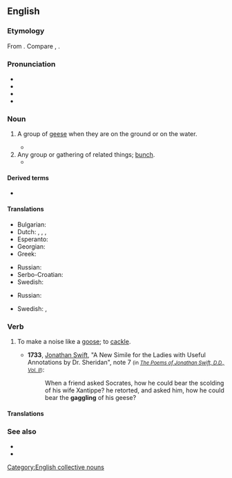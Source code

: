 ==English==
{{was wotd|2012|July|11}}

===Etymology===
From {{inh|en|enm|gagelen|t=to cackle; cackle like a goose}}. Compare {{cog|nl|gaggelen|t=to cackle}}, {{cog|is|gagl|t=small goose; gosling}}.

===Pronunciation===
* {{IPA|/ˈɡæɡl̩/|lang=en}}
* {{audio|en-us-gaggle.ogg|Audio (US)|lang=en}}
* {{rhymes|æɡəl|lang=en}}
* {{hyphenation|gag|gle|lang=en}}

===Noun===
{{en-noun}}

# {{lb|en|collective}} A group of [[goose|geese]] when they are on the ground or on the water.
#* {{quote-book|lang=en|author=Denise A. White|title=The Goose and the Crone|pageurl=http://books.google.ca/books?id=PqdzvYpQ4AoC&pg=PA11|publisher={{w|AuthorHouse}}|year=2011|page=11|isbn=978-1-4520-8633-0|passage=The Canada geese always flew over the 80 acre lake; it was a landmark on their route and a stopping point for many a '''gaggle''', where many hours were spent after feeding in the farmers' fields.}}
# Any group or gathering of related things; [[bunch]].
#* {{quote-journal|lang=en|author=Vicki Woods|title=Sadness, and a surprise, at the 9/11 Museum|url=http://www.telegraph.co.uk/history/world-war-two/10881331/Sadness-and-a-surprise-at-the-911-Museum.html|work={{w|The Daily Telegraph}}|date=7 June 2014|page=24|passage=There were no signs and no one quite knew how to navigate the museum, including, as it was Fleet Week, '''gaggles''' of boyish sailors all in their summer whites. It looked like a Frank Sinatra movie.}}

====Derived terms====
* {{l|en|press gaggle}}

====Translations====
{{trans-top|group of geese}}
* Bulgarian: {{t|bg|ято гъски|n|sc=Cyrl}}
* Dutch: {{t+|nl|toom|m}}, {{t+|nl|toom|n}}, {{t+|nl|troep|m}}, {{t|nl|troepel|m}}
* Esperanto: {{t|eo|anseraro}}
* Georgian: {{t|ka|ბატების ჯოგი}}
* Greek: {{t|el|κοπάδι χήνες|n}}
{{trans-mid}}
* Russian: {{t|ru|ста́до гусе́й|n}}
* Serbo-Croatian: {{t|sh|guščje jato|n}}
* Swedish: {{t|sv|gåsflock|c}}
{{trans-bottom}}

{{trans-top|group or related things}}
* Russian: {{t+|ru|толпа́|f}}
{{trans-mid}}
* Swedish: {{t+|sv|skock|c}}, {{t+|sv|svärm|c}}
{{trans-bottom}}

===Verb===
{{en-verb|gaggl}}

# To make a noise like a [[goose]]; to [[cackle]].
#: {{rfquotek|Francis Bacon}}
#* '''1733''', [[w:Jonathan Swift|Jonathan Swift]], "A New Simile for the Ladies with Useful Annotations by Dr. Sheridan", note 7 <small>(in [https://www.google.ca/search?q=site%3Awww.online-literature.com+%22gaggling%22+-%22network+forums%22&ie=utf-8&oe=utf-8&aq=t&rls=org.mozilla:en-US:official&client=firefox-a&channel=sb&gfe_rd=cr&ei=KH2_U6vnMOqM8QfX4oC4Aw ''The Poems of Jonathan Swift, D.D., Vol. II''])</small>:
#*: When a friend asked Socrates, how he could bear the scolding of his wife Xantippe? he retorted, and asked him, how he could bear the '''gaggling''' of his geese?

====Translations====
{{trans-see|cackle}}

===See also===
* {{l|en|skein}}
* {{l|en|wedge}}

[[Category:English collective nouns]]